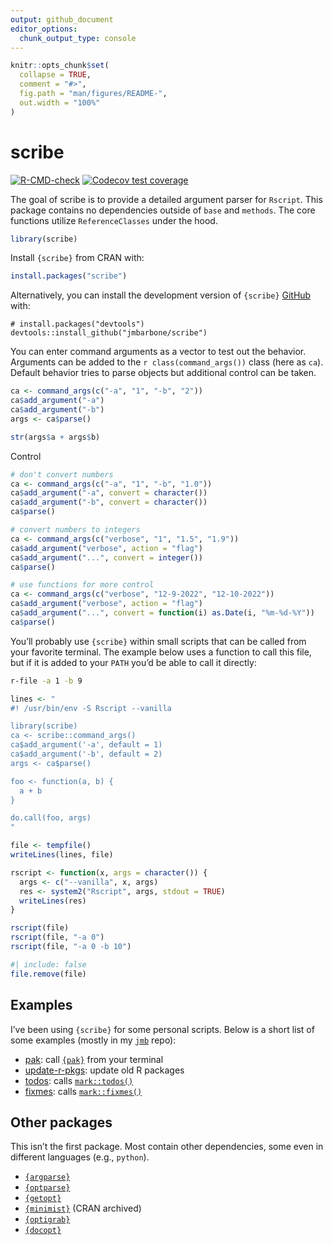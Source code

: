 ```yaml
---
output: github_document
editor_options: 
  chunk_output_type: console
---
```


<!-- README.md is generated from README.Rmd. Please edit that file -->

```r
knitr::opts_chunk$set(
  collapse = TRUE,
  comment = "#>",
  fig.path = "man/figures/README-",
  out.width = "100%"
)
```

# scribe

<!-- badges: start -->
[![R-CMD-check](https://github.com/jmbarbone/scribe/actions/workflows/R-CMD-check.yaml/badge.svg)](https://github.com/jmbarbone/scribe/actions/workflows/R-CMD-check.yaml)
[![Codecov test coverage](https://codecov.io/gh/jmbarbone/scribe/branch/main/graph/badge.svg)](https://app.codecov.io/gh/jmbarbone/scribe?branch=main)
<!-- badges: end -->

The goal of scribe is to provide a detailed argument parser for `Rscript`.
This package contains no dependencies outside of `base` and `methods`.
The core functions utilize `ReferenceClasses` under the hood.

```r
library(scribe)
```

Install `{scribe}` from CRAN with:

``` r
install.packages("scribe")
```

Alternatively, you can install the development version of `{scribe}` [GitHub](https://github.com/) with:

```
# install.packages("devtools")
devtools::install_github("jmbarbone/scribe")
```

You can enter command arguments as a vector to test out the behavior.
Arguments can be added to the ``r class(command_args())`` class (here as `ca`).
Default behavior tries to parse objects but additional control can be taken.

```r
ca <- command_args(c("-a", "1", "-b", "2"))
ca$add_argument("-a")
ca$add_argument("-b")
args <- ca$parse()

str(args$a + args$b)
```

Control

```r
# don't convert numbers
ca <- command_args(c("-a", "1", "-b", "1.0"))
ca$add_argument("-a", convert = character())
ca$add_argument("-b", convert = character())
ca$parse()

# convert numbers to integers
ca <- command_args(c("verbose", "1", "1.5", "1.9"))
ca$add_argument("verbose", action = "flag")
ca$add_argument("...", convert = integer())
ca$parse()

# use functions for more control
ca <- command_args(c("verbose", "12-9-2022", "12-10-2022"))
ca$add_argument("verbose", action = "flag")
ca$add_argument("...", convert = function(i) as.Date(i, "%m-%d-%Y"))
ca$parse()
```

You'll probably use `{scribe}` within small scripts that can be called from your favorite terminal.
The example below uses a function to call this file, but if it is added to your `PATH` you'd be able to call it directly:

``` bash
r-file -a 1 -b 9
```

```r
lines <- "
#! /usr/bin/env -S Rscript --vanilla 

library(scribe)
ca <- scribe::command_args()
ca$add_argument('-a', default = 1)
ca$add_argument('-b', default = 2)
args <- ca$parse()

foo <- function(a, b) {
  a + b
}

do.call(foo, args)
"

file <- tempfile()
writeLines(lines, file)

rscript <- function(x, args = character()) {
  args <- c("--vanilla", x, args)
  res <- system2("Rscript", args, stdout = TRUE)
  writeLines(res)
}

rscript(file)
rscript(file, "-a 0")
rscript(file, "-a 0 -b 10")
```

```r
#| include: false
file.remove(file)
```

## Examples

I've been using `{scribe}` for some personal scripts.
Below is a short list of some examples (mostly in my [`jmb`](https://github.com/jmbarbone/jmb) repo):

- [pak](https://github.com/jmbarbone/jmb/blob/main/bin/pak): call [`{pak}`](https://pak.r-lib.org/) from your terminal
- [update-r-pkgs](https://github.com/jmbarbone/jmb/blob/main/bin/update-r-pkgs): update old R packages
- [todos](https://github.com/jmbarbone/jmb/blob/main/bin/todos): calls [`mark::todos()`](https://jmbarbone.github.io/mark/reference/todos.html)
- [fixmes](https://github.com/jmbarbone/jmb/blob/main/bin/fixmes): calls [`mark::fixmes()`](https://jmbarbone.github.io/mark/reference/todos.html)

## Other packages

This isn't the first package.
Most contain other dependencies, some even in different languages (e.g., `python`).

- [`{argparse}`](https://github.com/trevorld/r-argparse)
- [`{optparse}`](https://github.com/trevorld/r-optparse)
- [`{getopt}`](https://github.com/trevorld/r-getopt)
- [`{minimist}`](https://github.com/jeroen/minimist) (CRAN archived)
- [`{optigrab}`](https://github.com/decisionpatterns/optigrab)
- [`{docopt}`](https://github.com/docopt/docopt.R)


